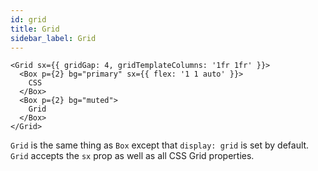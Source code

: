 ```yaml
---
id: grid
title: Grid
sidebar_label: Grid
---
```


```tsx
<Grid sx={{ gridGap: 4, gridTemplateColumns: '1fr 1fr' }}>
  <Box p={2} bg="primary" sx={{ flex: '1 1 auto' }}>
    CSS
  </Box>
  <Box p={2} bg="muted">
    Grid
  </Box>
</Grid>
```

`Grid` is the same thing as `Box` except that `display: grid` is set by default. `Grid` accepts the `sx`
prop as well as all CSS Grid properties.

